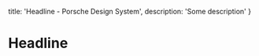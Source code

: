 
  title: 'Headline - Porsche Design System',
  description: 'Some description'
}

# Headline <ComponentStatus tagName="p-headline"></ComponentStatus>

<TableOfContents headings={[]} />

<Configurator tagName="p-headline" />